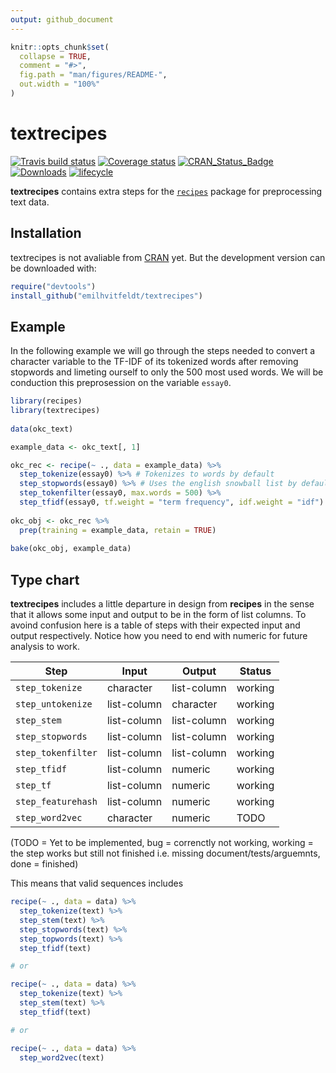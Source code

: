 ```yaml
---
output: github_document
---
```


<!-- README.md is generated from README.Rmd. Please edit that file -->

```r
knitr::opts_chunk$set(
  collapse = TRUE,
  comment = "#>",
  fig.path = "man/figures/README-",
  out.width = "100%"
)
```
# textrecipes

[![Travis build status](https://travis-ci.org/EmilHvitfeldt/textrecipes.svg?branch=master)](https://travis-ci.org/EmilHvitfeldt/textrecipes)
[![Coverage status](https://codecov.io/gh/EmilHvitfeldt/textrecipes/branch/master/graph/badge.svg)](https://codecov.io/github/EmilHvitfeldt/textrecipes?branch=master)
[![CRAN_Status_Badge](http://www.r-pkg.org/badges/version/textrecipes)](http://cran.r-project.org/web/packages/textrecipes)
[![Downloads](http://cranlogs.r-pkg.org/badges/textrecipes)](http://cran.rstudio.com/package=textrecipes)
[![lifecycle](https://img.shields.io/badge/lifecycle-experimental-orange.svg)](https://www.tidyverse.org/lifecycle/#experimental)

**textrecipes** contains extra steps for the [`recipes`](http://cran.rstudio.com/package=recipes) package for preprocessing text data. 

## Installation

textrecipes is not avaliable from [CRAN](https://CRAN.R-project.org) yet. But the development version can be downloaded with: 

```r
require("devtools")
install_github("emilhvitfeldt/textrecipes")
```

## Example

In the following example we will go through the steps needed to convert a character variable to the TF-IDF of its tokenized words after removing stopwords and limeting ourself to only the 500 most used words. We will be conduction this preprosession on the variable `essay0`.

```r
library(recipes)
library(textrecipes)
 
data(okc_text)

example_data <- okc_text[, 1]

okc_rec <- recipe(~ ., data = example_data) %>%
  step_tokenize(essay0) %>% # Tokenizes to words by default
  step_stopwords(essay0) %>% # Uses the english snowball list by default
  step_tokenfilter(essay0, max.words = 500) %>%
  step_tfidf(essay0, tf.weight = "term frequency", idf.weight = "idf")
   
okc_obj <- okc_rec %>%
  prep(training = example_data, retain = TRUE)
   
bake(okc_obj, example_data)
```


## Type chart

**textrecipes** includes a little departure in design from **recipes** in the sense that it allows some input and output to be in the form of list columns. To avoind confusion here is a table of steps with their expected input and output respectively. Notice how you need to end with numeric for future analysis to work.

| Step               | Input       | Output      | Status  |
|--------------------|-------------|-------------|---------|
| `step_tokenize`    | character   | list-column | working |
| `step_untokenize`  | list-column | character   | working |
| `step_stem`        | list-column | list-column | working |
| `step_stopwords`   | list-column | list-column | working |
| `step_tokenfilter` | list-column | list-column | working |
| `step_tfidf`       | list-column | numeric     | working |
| `step_tf`          | list-column | numeric     | working |
| `step_featurehash` | list-column | numeric     | working |
| `step_word2vec`    | character   | numeric     | TODO    |

(TODO = Yet to be implemented, bug = correnctly not working, working = the step works but still not finished i.e. missing document/tests/arguemnts, done = finished)

This means that valid sequences includes

```r
recipe(~ ., data = data) %>%
  step_tokenize(text) %>%
  step_stem(text) %>%
  step_stopwords(text) %>%
  step_topwords(text) %>%
  step_tfidf(text)

# or

recipe(~ ., data = data) %>%
  step_tokenize(text) %>%
  step_stem(text) %>%
  step_tfidf(text)

# or

recipe(~ ., data = data) %>%
  step_word2vec(text)
```

